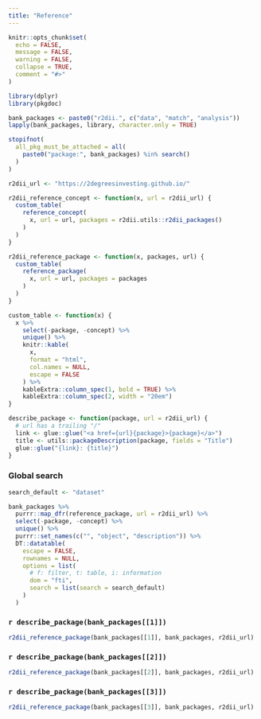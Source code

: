 ```yaml
---
title: "Reference"
---
```


```r
knitr::opts_chunk$set(
  echo = FALSE,
  message = FALSE,
  warning = FALSE,
  collapse = TRUE,
  comment = "#>"
)

library(dplyr)
library(pkgdoc)
```

```r
bank_packages <- paste0("r2dii.", c("data", "match", "analysis"))
lapply(bank_packages, library, character.only = TRUE)

stopifnot(
  all_pkg_must_be_attached = all(
    paste0("package:", bank_packages) %in% search()
  )
)

r2dii_url <- "https://2degreesinvesting.github.io/"

r2dii_reference_concept <- function(x, url = r2dii_url) {
  custom_table(
    reference_concept(
      x, url = url, packages = r2dii.utils::r2dii_packages()
    )
  )
}

r2dii_reference_package <- function(x, packages, url) {
  custom_table(
    reference_package(
      x, url = url, packages = packages
    )
  )
}

custom_table <- function(x) {
  x %>% 
    select(-package, -concept) %>% 
    unique() %>%
    knitr::kable(
      x, 
      format = "html",
      col.names = NULL,
      escape = FALSE
    ) %>%
    kableExtra::column_spec(1, bold = TRUE) %>% 
    kableExtra::column_spec(2, width = "20em")
}

describe_package <- function(package, url = r2dii_url) {
  # url has a trailing "/"
  link <- glue::glue("<a href={url}{package}>{package}</a>")
  title <- utils::packageDescription(package, fields = "Title")
  glue::glue("{link}: {title}")
}
```

### Global search

```r
search_default <- "dataset"

bank_packages %>% 
  purrr::map_dfr(reference_package, url = r2dii_url) %>% 
  select(-package, -concept) %>% 
  unique() %>% 
  purrr::set_names(c("", "object", "description")) %>% 
  DT::datatable(
    escape = FALSE,
    rownames = NULL,
    options = list(
      # f: filter, t: table, i: information
      dom = "fti",
      search = list(search = search_default)
    )
  )
```

### `r describe_package(bank_packages[[1]])`

```r
r2dii_reference_package(bank_packages[[1]], bank_packages, r2dii_url)
```

### `r describe_package(bank_packages[[2]])`

```r
r2dii_reference_package(bank_packages[[2]], bank_packages, r2dii_url)
```

### `r describe_package(bank_packages[[3]])`

```r
r2dii_reference_package(bank_packages[[3]], bank_packages, r2dii_url)
```

